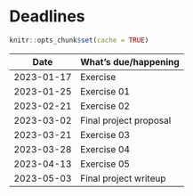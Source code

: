 # Deadlines {- #deadlines}

```r
knitr::opts_chunk$set(cache = TRUE)
```

| Date      | What's due/happening |
|-----------|----------------------|
| 2023-01-17   | Exercise |
| 2023-01-25 | Exercise 01 |
| 2023-02-21  | Exercise 02 |
| 2023-03-02 | Final project proposal |
| 2023-03-21  | Exercise 03 |
| 2023-03-28  | Exercise 04 |
| 2023-04-13 | Exercise 05 |
| 2023-05-03  | Final project writeup |